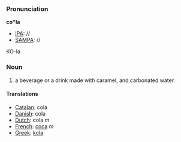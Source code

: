 ===Pronunciation===

'''co*la'''
*[[IPA]]: //
*[[SAMPA]]: //
KO-la
===Noun===

#a beverage or a drink made with caramel, and carbonated water.
====Translations====
*[[Catalan]]: cola
*[[Danish]]: cola
*[[Dutch]]: cola ''m''
*[[French]]: [[coca]] ''m''
*[[Greek]]: [[kola]]